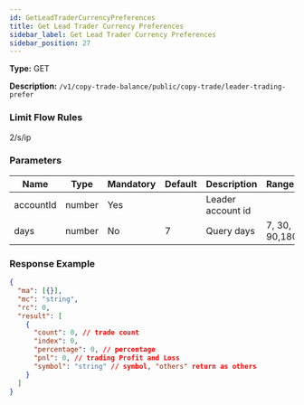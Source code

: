```yaml
---
id: GetLeadTraderCurrencyPreferences
title: Get Lead Trader Currency Preferences
sidebar_label: Get Lead Trader Currency Preferences
sidebar_position: 27
---
```


**Type:** GET

**Description:** `/v1/copy-trade-balance/public/copy-trade/leader-trading-prefer`

### Limit Flow Rules

2/s/ip

### Parameters

| Name      | Type   | Mandatory | Default | Description       | Ranges        |
| --------- | ------ | --------- | ------- | ----------------- | ------------- |
| accountId | number | Yes       |         | Leader account id |               |
| days      | number | No        | 7       | Query days        | 7, 30, 90,180 |

### Response Example

```json title="Response"
{
  "ma": [{}],
  "mc": "string",
  "rc": 0,
  "result": [
    {
      "count": 0, // trade count
      "index": 0,
      "percentage": 0, // percentage
      "pnl": 0, // trading Profit and Loss
      "symbol": "string" // symbol, "others" return as others
    }
  ]
}
```
